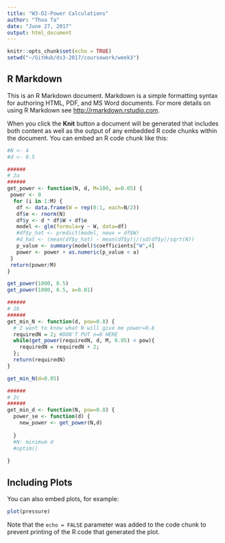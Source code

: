 ---
title: "W3-D2-Power Calculations"
author: "Thoa Ta"
date: "June 27, 2017"
output: html_document
---

```{r setup, include=FALSE}
knitr::opts_chunk$set(echo = TRUE)
setwd("~/GitHub/ds3-2017/coursework/week3")
```

## R Markdown

This is an R Markdown document. Markdown is a simple formatting syntax for authoring HTML, PDF, and MS Word documents. For more details on using R Markdown see <http://rmarkdown.rstudio.com>.

When you click the **Knit** button a document will be generated that includes both content as well as the output of any embedded R code chunks within the document. You can embed an R code chunk like this:

```{r}

#N <- 4
#d <- 0.5

######
# 2a
######
get_power <- function(N, d, M=100, a=0.05) {
 power <- 0
  for (i in 1:M) {
   df <- data.frame(W = rep(0:1, each=N/2))
   df$e <- rnorm(N)
   df$y <- d * df$W + df$e
   model <- glm(formula=y ~ W, data=df)
   #df$y_hat <- predict(model, newx = df$W) 
   #d_hat <- (mean(df$y_hat) - mean(df$y))/(sd(df$y)/sqrt(N))
   p_value <- summary(model)$coefficients["W",4]
   power <- power + as.numeric(p_value < a)
 }
 return(power/M) 
}

get_power(1000, 0.5)
get_power(1000, 0.5, a=0.01)

######
# 2b
######
get_min_N <- function(d, pow=0.8) {
  # I want to know what N will give me power=0.8
  requiredN = 2; #DON'T PUT n=0 HERE
  while(get_power(requiredN, d, M, 0.05) < pow){
    requiredN = requiredN + 2;
  };
  return(requiredN)
}

get_min_N(d=0.05)

######
# 2c
######
get_min_d <- function(N, pow=0.8) {
  power_se <- function(d) {
    new_power <- get_power(N,d)
    
  }
  #N: minimum d
  #optim()
  
}

```

## Including Plots

You can also embed plots, for example:

```{r pressure, echo=FALSE}
plot(pressure)
```

Note that the `echo = FALSE` parameter was added to the code chunk to prevent printing of the R code that generated the plot.
